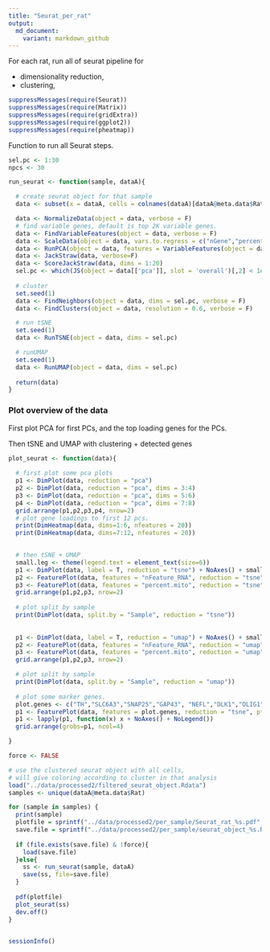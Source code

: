 ```yaml
---
title: "Seurat_per_rat"
output: 
  md_document:
    variant: markdown_github
---
```


For each rat, run all of seurat pipeline for 

* dimensionality reduction, 
* clustering, 


```r
suppressMessages(require(Seurat))
suppressMessages(require(Matrix))
suppressMessages(require(gridExtra))
suppressMessages(require(ggplot2))
suppressMessages(require(pheatmap))

```


Function to run all Seurat steps.

```r
sel.pc <- 1:30
npcs <- 30

run_seurat <- function(sample, dataA){

  # create seurat object for that sample
  data <- subset(x = dataA, cells = colnames(dataA)[dataA@meta.data$Rat == sample])

  data <- NormalizeData(object = data, verbose = F)
  # find variable genes, default is top 2K variable genes.
  data <- FindVariableFeatures(object = data, verbose = F)
  data <- ScaleData(object = data, vars.to.regress = c("nGene","percent.mito"), verbose = F)
  data <- RunPCA(object = data, features = VariableFeatures(object = data), verbose=F)
  data <- JackStraw(data, verbose=F)
  data <- ScoreJackStraw(data, dims = 1:20)
  sel.pc <- which(JS(object = data[['pca']], slot = 'overall')[,2] < 1e-3)
  
  # cluster
  set.seed(1)
  data <- FindNeighbors(object = data, dims = sel.pc, verbose = F)
  data <- FindClusters(object = data, resolution = 0.6, verbose = F)

  # run tSNE
  set.seed(1)
  data <- RunTSNE(object = data, dims = sel.pc)

  # runUMAP
  set.seed(1)
  data <- RunUMAP(object = data, dims = sel.pc)
  
  return(data)
}

```  


### Plot overview of the data

First plot PCA for first PCs, and the top loading genes for the PCs.

Then tSNE and UMAP with clustering + detected genes




```r

plot_seurat <- function(data){
  
  # first plot some pca plots
  p1 <- DimPlot(data, reduction = "pca")
  p2 <- DimPlot(data, reduction = "pca", dims = 3:4)
  p3 <- DimPlot(data, reduction = "pca", dims = 5:6)
  p4 <- DimPlot(data, reduction = "pca", dims = 7:8)
  grid.arrange(p1,p2,p3,p4, nrow=2)
  # plot gene loadings to first 12 pcs.
  print(DimHeatmap(data, dims=1:6, nfeatures = 20))
  print(DimHeatmap(data, dims=7:12, nfeatures = 20))

  
  # then tSNE + UMAP
  small.leg <- theme(legend.text = element_text(size=6))
  p1 <- DimPlot(data, label = T, reduction = "tsne") + NoAxes() + small.leg
  p2 <- FeaturePlot(data, features = "nFeature_RNA", reduction = "tsne") + NoAxes() + small.leg
  p3 <- FeaturePlot(data, features = "percent.mito", reduction = "tsne") + NoAxes() + small.leg
  grid.arrange(p1,p2,p3, nrow=2)  
  
  # plot split by sample
  print(DimPlot(data, split.by = "Sample", reduction = "tsne"))
  
  
  p1 <- DimPlot(data, label = T, reduction = "umap") + NoAxes() + small.leg
  p2 <- FeaturePlot(data, features = "nFeature_RNA", reduction = "umap") + NoAxes() + small.leg
  p3 <- FeaturePlot(data, features = "percent.mito", reduction = "umap") + NoAxes() + small.leg
  grid.arrange(p1,p2,p3, nrow=2)  

  # plot split by sample
  print(DimPlot(data, split.by = "Sample", reduction = "umap"))  
  
  # plot some marker genes.
  plot.genes <- c("TH","SLC6A3","SNAP25","GAP43", "NEFL","DLK1","OLIG1","GFAP","AQP4","COL1A1","DCN","FBLN1")
  p1 <- FeaturePlot(data, features = plot.genes, reduction = "tsne", pt.size = 0.2, combine = F, cols = c("yellow","red","black"))
  p1 <- lapply(p1, function(x) x + NoAxes() + NoLegend())
  grid.arrange(grobs=p1, ncol=4)

}

```



```r
force <- FALSE

# use the clustered seurat object with all cells, 
# will give coloring according to cluster in that analysis
load("../data/processed2/filtered_seurat_object.Rdata")
samples <- unique(dataA@meta.data$Rat)

for (sample in samples) {
  print(sample)
  plotfile = sprintf("../data/processed2/per_sample/Seurat_rat_%s.pdf", sample)
  save.file = sprintf("../data/processed2/per_sample/seurat_object_%s.Rdata",sample)
  
  if (file.exists(save.file) & !force){
    load(save.file)
  }else{
    ss <- run_seurat(sample, dataA)
    save(ss, file=save.file)
  }
  
  pdf(plotfile)
  plot_seurat(ss)
  dev.off()
}
  
```



```r
sessionInfo()
```